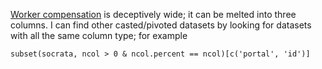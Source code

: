 

[Worker compensation](https://data.oregon.gov/Business/Workers-Compensation-Costs-Percent-of-National-Med/52s9-f7ab)                  is deceptively wide; it can be melted into three columns.
I can find other casted/pivoted datasets by looking for datasets
with all the same column type; for example

    subset(socrata, ncol > 0 & ncol.percent == ncol)[c('portal', 'id')]
  
